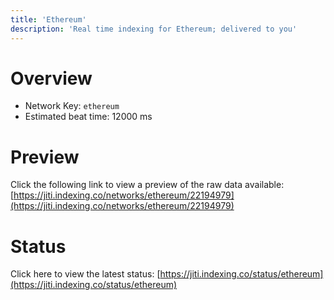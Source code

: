 ```yaml
---
title: 'Ethereum'
description: 'Real time indexing for Ethereum; delivered to you'
---
```


# Overview
- Network Key: `ethereum`
- Estimated beat time: 12000 ms

# Preview
Click the following link to view a preview of the raw data available: [https://jiti.indexing.co/networks/ethereum/22194979](https://jiti.indexing.co/networks/ethereum/22194979)

# Status
Click here to view the latest status: [https://jiti.indexing.co/status/ethereum](https://jiti.indexing.co/status/ethereum)

